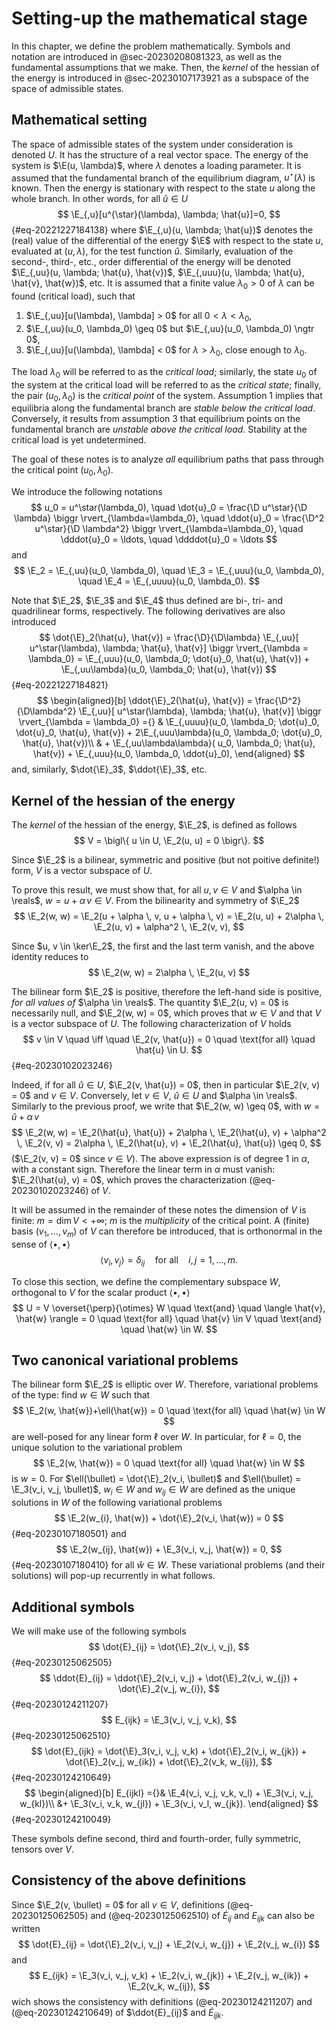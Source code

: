 # Setting-up the mathematical stage {#sec-20230402152824}

In this chapter, we define the problem mathematically. Symbols and notation are introduced in @sec-20230208081323, as well as the fundamental assumptions that we make. Then, the *kernel* of the hessian of the energy is introduced in @sec-20230107173921 as a subspace of the space of admissible states.

## Mathematical setting {#sec-20230208081323}

The space of admissible states of the system under consideration is denoted $U$. It has the structure of a real vector space. The energy of the system is $\E(u, \lambda)$, where $\lambda$ denotes a loading parameter. It is assumed that the fundamental branch of the equilibrium diagram, $u^\star(\lambda)$ is known. Then the energy is stationary with respect to the state $u$ along the whole branch. In other words, for all $\hat{u} \in U$
$$
\E_{,u}[u^{\star}(\lambda), \lambda; \hat{u}]=0,
$$ {#eq-20221227184138}
where $\E_{,u}(u, \lambda; \hat{u})$ denotes the (real) value of the differential of the energy $\E$ with respect to the state $u$, evaluated at $(u, \lambda)$, for the test function $\hat{u}$. Similarly, evaluation of the second-, third-, etc., order differential of the energy will be denoted $\E_{,uu}(u, \lambda; \hat{u}, \hat{v})$, $\E_{,uuu}(u, \lambda; \hat{u}, \hat{v}, \hat{w})$, etc. It is assumed that a finite value $\lambda_0 > 0$ of $\lambda$ can be found (critical load), such that

1. $\E_{,uu}[u(\lambda), \lambda] > 0$ for all $0 < \lambda < \lambda_0$,
2. $\E_{,uu}(u_0, \lambda_0) \geq 0$ but $\E_{,uu}(u_0, \lambda_0) \ngtr 0$,
3. $\E_{,uu}[u(\lambda), \lambda] < 0$ for $\lambda > \lambda_0$, close enough to $\lambda_0$.

The load $\lambda_0$ will be referred to as the *critical load*; similarly, the state $u_0$ of the system at the critical load will be referred to as the *critical state*; finally, the pair $(u_0, \lambda_0)$ is the *critical point* of the system. Assumption 1 implies that equilibria along the fundamental branch are *stable below the critical load*. Conversely, it results from assumption 3 that equilibrium points on the fundamental branch are *unstable above the critical load*. Stability at the critical load is yet undetermined.

The goal of these notes is to analyze *all* equilibrium paths that pass through the critical point $(u_0, \lambda_0)$.

We introduce the following notations
$$
u_0 = u^\star(\lambda_0), \quad \dot{u}_0 = \frac{\D u^\star}{\D \lambda} \biggr \rvert_{\lambda=\lambda_0}, \quad \ddot{u}_0 = \frac{\D^2 u^\star}{\D \lambda^2} \biggr \rvert_{\lambda=\lambda_0}, \quad \dddot{u}_0 = \ldots, \quad \ddddot{u}_0 = \ldots
$$
and
$$
\E_2 = \E_{,uu}(u_0, \lambda_0), \quad \E_3 = \E_{,uuu}(u_0, \lambda_0), \quad \E_4 = \E_{,uuuu}(u_0, \lambda_0).
$$

Note that $\E_2$, $\E_3$ and $\E_4$ thus defined are bi-, tri- and quadrilinear forms, respectively. The following derivatives are also introduced
$$
\dot{\E}_2(\hat{u}, \hat{v}) = \frac{\D}{\D\lambda} \E_{,uu}[ u^\star(\lambda), \lambda; \hat{u}, \hat{v}] \biggr \rvert_{\lambda = \lambda_0}
= \E_{,uuu}(u_0, \lambda_0; \dot{u}_0, \hat{u}, \hat{v}) + \E_{,uu\lambda}(u_0, \lambda_0; \hat{u}, \hat{v})
$${#eq-20221227184821}
$$
\begin{aligned}[b]
\ddot{\E}_2(\hat{u}, \hat{v}) = \frac{\D^2}{\D\lambda^2} \E_{,uu}[ u^\star(\lambda), \lambda; \hat{u}, \hat{v}] \biggr \rvert_{\lambda = \lambda_0}
={} & \E_{,uuuu}(u_0, \lambda_0; \dot{u}_0, \dot{u}_0, \hat{u}, \hat{v}) + 2\E_{,uuu\lambda}(u_0, \lambda_0; \dot{u}_0, \hat{u}, \hat{v})\\
& + \E_{,uu\lambda\lambda}( u_0, \lambda_0; \hat{u}, \hat{v}) + \E_{,uuu}(u_0, \lambda_0, \ddot{u}_0),
\end{aligned}
$$
and, similarly, $\dot{\E}_3$, $\ddot{\E}_3$, etc.

## Kernel of the hessian of the energy {#sec-20230107173921}

The *kernel* of the hessian of the energy, $\E_2$, is defined as follows
$$
V = \bigl\{ u \in U, \E_2(u, u) = 0 \bigr\}.
$$

Since $\E_2$ is a bilinear, symmetric and positive (but not poitive definite!) form, $V$ is a vector subspace of $U$.

To prove this result, we must show that, for all $u, v \in V$ and $\alpha \in \reals$, $w = u + \alpha \, v \in V$. From the bilinearity and symmetry of $\E_2$
$$
\E_2(w, w) = \E_2(u + \alpha \, v, u + \alpha \, v) = \E_2(u, u) + 2\alpha \, \E_2(u, v) + \alpha^2 \, \E_2(v, v),
$$

Since $u, v \in \ker\E_2$, the first and the last term vanish, and the above identity reduces to
$$
\E_2(w, w) = 2\alpha \, \E_2(u, v)
$$

The bilinear form $\E_2$ is positive, therefore the left-hand side is positive, *for all values of* $\alpha \in \reals$. The quantity $\E_2(u, v) = 0$ is necessarily null, and $\E_2(w, w) = 0$, which proves that $w \in V$ and that $V$ is a vector subspace of $U$. The following characterization of $V$ holds
$$
v \in V \quad \iff \quad \E_2(v, \hat{u}) = 0 \quad \text{for all} \quad \hat{u} \in U.
$$ {#eq-20230102023246}

Indeed, if for all $\hat{u} \in U$, $\E_2(v, \hat{u}) = 0$, then in particular $\E_2(v, v) = 0$ and $v \in V$. Conversely, let $v \in V$, $\hat{u} \in U$ and $\alpha \in \reals$. Similarly to the previous proof, we write that $\E_2(w, w) \geq 0$, with $w = \hat{u} + \alpha \, v$
$$
\E_2(w, w) = \E_2(\hat{u}, \hat{u}) + 2\alpha \, \E_2(\hat{u}, v) + \alpha^2 \, \E_2(v, v) = 2\alpha \, \E_2(\hat{u}, v) + \E_2(\hat{u}, \hat{u}) \geq 0,
$$
($\E_2(v, v) = 0$ since $v \in V$). The above expression is of degree 1 in $\alpha$, with a constant sign. Therefore the linear term in $\alpha$ must vanish: $\E_2(\hat{u}, v) = 0$, which proves the characterization (@eq-20230102023246) of $V$.

It will be assumed in the remainder of these notes the dimension of $V$ is finite: $m = \dim V < +\infty$; $m$ is the *multiplicity* of the critical point. A (finite) basis $(v_1, \ldots, v_m)$ of $V$ can therefore be introduced, that is orthonormal in the sense of $\langle \bullet, \bullet \rangle$
$$
\langle v_i, v_j \rangle = \delta_{ij} \quad \text{for all} \quad i, j = 1, \ldots, m.
$$

To close this section, we define the complementary subspace $W$, orthogonal to $V$ for the scalar product $\langle \bullet, \bullet \rangle$
$$
U = V \overset{\perp}{\otimes} W \quad \text{and} \quad \langle \hat{v}, \hat{w} \rangle = 0 \quad \text{for all} \quad \hat{v} \in V \quad \text{and} \quad \hat{w} \in W.
$$

## Two canonical variational problems {#sec-20230620135251}

The bilinear form $\E_2$ is elliptic over $W$. Therefore, variational problems of the type: find $w \in W$ such that
$$
\E_2(w, \hat{w})+\ell(\hat{w}) = 0 \quad \text{for all} \quad \hat{w} \in W
$$
are well-posed for any linear form $\ell$ over $W$. In particular, for $\ell=0$, the unique solution to the variational
problem
$$
\E_2(w, \hat{w}) = 0 \quad \text{for all} \quad \hat{w} \in W
$$
is $w = 0$. For  $\ell(\bullet) = \dot{\E}_2(v_i, \bullet)$ and $\ell(\bullet) = \E_3(v_i, v_j, \bullet)$, $w_i \in W$
and $w_{ij} \in W$ are defined as the unique solutions in $W$ of the following variational problems
$$
\E_2(w_{i}, \hat{w}) + \dot{\E}_2(v_i, \hat{w}) = 0
$$ {#eq-20230107180501}
and
$$
\E_2(w_{ij}, \hat{w}) + \E_3(v_i, v_j, \hat{w}) = 0,
$$ {#eq-20230107180410}
for all $\hat{w} \in W$. These variational problems (and their solutions) will pop-up recurrently in what follows.

## Additional symbols {#sec-20230528173310}

We will make use of the following symbols
$$
\dot{E}_{ij} = \dot{\E}_2(v_i, v_j),
$$ {#eq-20230125062505}
$$
\ddot{E}_{ij} = \ddot{\E}_2(v_i, v_j) + \dot{\E}_2(v_i, w_{j}) + \dot{\E}_2(v_j, w_{i}),
$$ {#eq-20230124211207}
$$
E_{ijk} = \E_3(v_i, v_j, v_k),
$$ {#eq-20230125062510}
$$
\dot{E}_{ijk} = \dot{\E}_3(v_i, v_j, v_k) + \dot{\E}_2(v_i, w_{jk}) + \dot{\E}_2(v_j, w_{ik}) + \dot{\E}_2(v_k, w_{ij}),
$$ {#eq-20230124210649}
$$
\begin{aligned}[b]
E_{ijkl} ={}& \E_4(v_i, v_j, v_k, v_l) + \E_3(v_i, v_j, w_{kl})\\
&+ \E_3(v_i, v_k, w_{jl}) + \E_3(v_i, v_l, w_{jk}).
\end{aligned}
$$ {#eq-20230124210049}

These symbols define second, third and fourth-order, fully symmetric, tensors over $V$.

::: {.callout-note}
## Consistency of the above definitions

Since $\E_2(v, \bullet) = 0$ for all $v \in V$, definitions (@eq-20230125062505) and (@eq-20230125062510) of $\dot{E}_{ij}$ and
$E_{ijk}$ can also be written
$$
\dot{E}_{ij} = \dot{\E}_2(v_i, v_j) + \E_2(v_i, w_{j}) + \E_2(v_j, w_{i})
$$
and
$$
E_{ijk} = \E_3(v_i, v_j, v_k)  + \E_2(v_i, w_{jk}) + \E_2(v_j, w_{ik}) + \E_2(v_k, w_{ij}),
$$
wich shows the consistency with definitions (@eq-20230124211207) and (@eq-20230124210649) of $\ddot{E}_{ij}$ and $\dot{E}_{ijk}$.
:::
